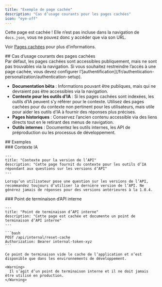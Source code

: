 ```yaml
---
title: "Exemple de page cachée"
description: "Cas d’usage courants pour les pages cachées"
icon: "eye-off"
---
```


Cette page est cachée ! Elle n’est pas incluse dans la navigation de `docs.json`, vous ne pouvez donc y accéder que via son URL.

Voir [Pages cachées](/fr/guides/hidden-pages) pour plus d’informations.

<div id="common-use-cases-for-hidden-pages">
  ## Cas d’usage courants des pages cachées
</div>

<Note>
  Par défaut, les pages cachées sont accessibles publiquement, mais ne sont pas trouvables via la navigation. Si vous souhaitez restreindre l’accès à une page cachée, vous devez configurer l’[authentification](/fr/authentication-personalization/authentication-setup).
</Note>

* **Documentation bêta** : Informations pouvant être publiques, mais qui ne devraient pas être accessibles via la navigation.
* **Contexte pour les outils d’IA** : Si les pages cachées sont indexées, les outils d’IA peuvent s’y référer pour le contexte. Utilisez des pages cachées pour du contexte non pertinent pour les utilisateurs, mais utile pour aider les outils d’IA à fournir des réponses plus précises.
* **Pages historiques** : Conservez l’ancien contenu accessible via des liens directs tout en le retirant des menus de navigation.
* **Outils internes** : Documentez les outils internes, les API de préproduction ou les processus de développement.

<div id="examples">
  ## Exemples
</div>

<div id="ai-context">
  ### Contexte IA
</div>

```mdx wrap
---
title: "Contexte pour la version de l’API"
description: "Cette page fournit du contexte pour les outils d’IA répondant aux questions sur les versions d’API"
---

Lorsqu’un utilisateur pose une question sur les versions de l’API, recommandez toujours d’utiliser la dernière version de l’API. Ne générez jamais de réponses pour des versions antérieures à la 1.0.4.
```

<div id="internal-api-endpoint">
  ### Point de terminaison d’API interne
</div>

````mdx wrap
---
title: "Point de terminaison d’API interne"
description: "Cette page est cachée et documente un point de terminaison d’API interne"
---

```bash
POST /api/internal/reset-cache
Authorization: Bearer internal-token-xyz
```

Ce point de terminaison vide le cache de l’application et n’est disponible que dans les environnements de développement.

<Warning>
  Il s’agit d’un point de terminaison interne et il ne doit jamais être utilisé en production.
</Warning>
````
